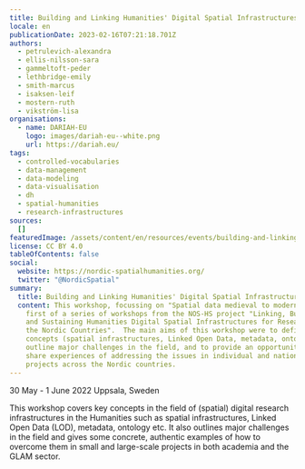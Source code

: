 ```yaml
---
title: Building and Linking Humanities' Digital Spatial Infrastructures
locale: en
publicationDate: 2023-02-16T07:21:18.701Z
authors:
  - petrulevich-alexandra
  - ellis-nilsson-sara
  - gammeltoft-peder
  - lethbridge-emily
  - smith-marcus
  - isaksen-leif
  - mostern-ruth
  - vikström-lisa
organisations:
  - name: DARIAH-EU
    logo: images/dariah-eu--white.png
    url: https://dariah.eu/
tags:
  - controlled-vocabularies
  - data-management
  - data-modeling
  - data-visualisation
  - dh
  - spatial-humanities
  - research-infrastructures
sources:
  []
featuredImage: /assets/content/en/resources/events/building-and-linking-humanities-digital-spatial-infrastructures-for-research-in-the-nordic-countries/image.jpg
license: CC BY 4.0
tableOfContents: false
social:
  website: https://nordic-spatialhumanities.org/
  twitter: "@NordicSpatial"
summary:
  title: Building and Linking Humanities' Digital Spatial Infrastructures
  content: This workshop, focussing on "Spatial data medieval to modern", is the
    first of a series of workshops from the NOS-HS project "Linking, Building,
    and Sustaining Humanities Digital Spatial Infrastructures for Research in
    the Nordic Countries".  The main aims of this workshop were to define key
    concepts (spatial infrastructures, Linked Open Data, metadata, ontology),
    outline major challenges in the field, and to provide an opportunity to
    share experiences of addressing the issues in individual and national
    projects across the Nordic countries.
---
```

30 May - 1 June 2022
Uppsala, Sweden

This workshop covers key concepts in the field of (spatial) digital research infrastructures in the Humanities such as spatial infrastructures, Linked Open Data (LOD), metadata, ontology etc. It also outlines major challenges in the field and gives some concrete, authentic examples of how to overcome them in small and large-scale projects in both academia and the GLAM sector.

